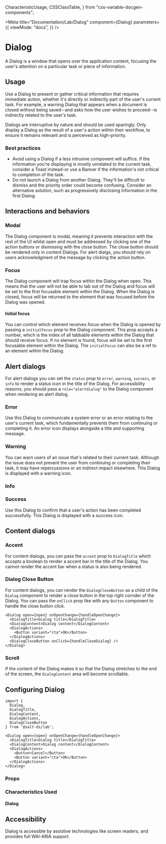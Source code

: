  CharacteristicUsage,
  CSSClassTable,
} from "css-variable-docgen-components";

<Meta
  title="Documentation/Lab/Dialog"
  component={Dialog}
  parameters={{
    viewMode: "docs",
  }}
/>

# Dialog

A Dialog is a window that opens over the application content, focusing the user's attention on a particular task or piece of information.

<Canvas>
  <Story inline={false} height="500px" id="lab-dialog--default" />
</Canvas>

## Usage

Use a Dialog to present or gather critical information that requires immediate action, whether it's directly or indirectly part of the user's current task. For example, a warning Dialog that appears when a document is closed without being saved--and asks how the user wishes to proceed--is indirectly related to the user's task.

Dialogs are interruptive by nature and should be used sparingly. Only display a Dialog as the result of a user's action within their workflow, to ensure it remains relevant and is perceived as high-priority.

### Best practices

- Avoid using a Dialog if a less intrusive component will suffice. If the information you're displaying is mostly unrelated to the current task, consider a Toast instead-or use a Banner if the information's not critical to completion of the task.
- Do not launch a Dialog from another Dialog. They'll be difficult to dismiss and the priority order could become confusing. Consider an alternative solution, such as progressively disclosing information in the first Dialog.

## Interactions and behaviors

### Modal

The Dialog component is modal, meaning it prevents interaction with the rest of the UI whilst open and must be addressed by clicking one of the action buttons or dismissing with the close button. The close button should be rendered only in content Dialogs. For alert dialgs, you should rely on users acknowledgment of the message by clicking the action button.

### Focus

The Dialog component will trap focus within the Dialog when open. This means that the user will not be able to tab out of the Dialog and focus will be set to the first focusable element within the Dialog. When the Dialog is closed, focus will be returned to the element that was focused before the Dialog was opened.

#### Initial focus

You can control which element receives focus when the Dialog is opened by passing a `initialFocus` prop to the Dialog component. This prop accepts a number, which is the index of all tabbable elements within the Dialog that should receive focus. If no element is found, focus will be set to the first focusable element within the Dialog. The `initialFocus` can also be a ref to an element within the Dialog.

## Alert dialogs

For alert dialogs you can set the `status` prop to `error`, `warning`, `success`, or `info` to render a status icon in the title of the Dialog. For accessibility reasons, you should pass a `role="alertdialog"` to the Dialog component when rendering an alert dialog.

### Error

Use this Dialog to communicate a system error or an error relating to the user's current task, which fundamentally prevents them from continuing or completing it.
An error icon displays alongside a title and supporting message.

<Canvas>
  <Story inline={false} height="500px" id="lab-dialog--error-status" />
</Canvas>

### Warning

You can warn users of an issue that's related to their current task. Although the issue does not prevent the user from continuing or completing their task, it may have repercussions or an indirect impact elsewhere. This Dialog is displayed with a warning icon.

<Canvas>
  <Story inline={false} height="500px" id="lab-dialog--warning-status" />
</Canvas>

### Info

<Canvas>
  <Story inline={false} height="500px" id="lab-dialog--info-status" />
</Canvas>

### Success

Use this Dialog to confirm that a user's action has been completed successfully. This Dialog is displayed with a success icon.

<Canvas>
  <Story inline={false} height="500px" id="lab-dialog--success-status" />
</Canvas>

## Content dialogs

### Accent

For content dialogs, you can pass the `accent` prop to `DialogTitle` which accepts a boolean to render a accent bar in the title of the Dialog. You cannot render the accent bar when a status is also being rendered.

<Canvas>
  <Story inline={false} height="500px" id="lab-dialog--accent" />
</Canvas>

### Dialog Close Button

For content dialogs, you can render the `DialogCloseButton` as a child of the `Dialog` component to render a close button in the top right cornder of the Dialog. You can pass the `onClick` prop like with any `Button` component to handle the close button click.

```tsx
<Dialog open={open} onOpenChange={handleOpenChange}>
  <DialogTitle>Dialog title</DialogTitle>
  <DialogContent>Dialog content</DialogContent>
  <DialogActions>
    <Button variant="cta">OK</Button>
  </DialogActions>
  <DialogCloseButton onClick={handleCloseDialog} />
</Dialog>
```

### Scroll

If the content of the Dialog makes it so that the Dialog stretches to the end of the screen, the `DialogContent` area will become scrollable.

<Canvas>
  <Story inline={false} height="500px" id="lab-dialog--long-content" />
</Canvas>

## Configuring Dialog

```
import {
  Dialog,
  DialogTitle,
  DialogContent,
  DialogActions,
  DialogCloseButton
} from '@salt-ds/lab';
```

```tsx
<Dialog open={open} onOpenChange={handleOpenChange}>
  <DialogTitle>Dialog title</DialogTitle>
  <DialogContent>Dialog content</DialogContent>
  <DialogActions>
    <Button>Cancel</Button>
    <Button variant="cta">OK</Button>
  </DialogActions>
</Dialog>
```

### Props

<ArgsTable of={Dialog} />

### Characteristics Used

#### Dialog

<CharacteristicUsage of={Dialog} />

## Accessibility

Dialog is accessible by assistive technologies like screen readers, and provides full WAI-ARIA support.

<HelpAndSupport />
